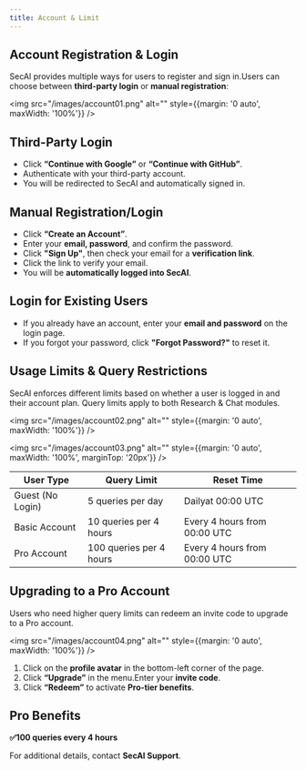 ```yaml
---
title: Account & Limit
---
```


## Account Registration & Login 

SecAI provides multiple ways for users to register and sign in.Users can choose between **third-party login** or **manual registration**:

<img src="/images/account01.png" alt="" style={{margin: '0 auto', maxWidth: '100%'}} />

## Third-Party Login 
- Click **“Continue with Google”** or **“Continue with GitHub”**.
- Authenticate with your third-party account.
- You will be redirected to SecAI and automatically signed in.
## Manual Registration/Login
- Click **“Create an Account”**.
- Enter your **email, password**, and confirm the password.
- Click **"Sign Up"**, then check your email for a **verification link**.
- Click the link to verify your email.
- You will be **automatically logged into SecAI**.
## Login for Existing Users
- If you already have an account, enter your **email and password** on the login page.
- If you forgot your password, click **"Forgot Password?"** to reset it.

## Usage Limits & Query Restrictions
SecAI enforces different limits based on whether a user is logged in and their account plan. Query limits apply to both Research & Chat modules.

<img src="/images/account02.png" alt="" style={{margin: '0 auto', maxWidth: '100%'}} />

<img src="/images/account03.png" alt="" style={{margin: '0 auto', maxWidth: '100%', marginTop: '20px'}} />

|User Type|Query Limit|Reset Time|
|---|---|---|
|Guest (No Login)|	5 queries per day	 |Dailyat 00:00 UTC|
|Basic Account|	10 queries per 4 hours	|Every 4 hours from 00:00 UTC|
|Pro Account|	100 queries per 4 hours	|Every 4 hours from 00:00 UTC|

## Upgrading to a Pro Account
Users who need higher query limits can redeem an invite code to upgrade to a Pro account.

<img src="/images/account04.png" alt="" style={{margin: '0 auto', maxWidth: '100%'}} />

1. Click on the **profile avatar** in the bottom-left corner of the page.
2. Click **“Upgrade”** in the menu.Enter your **invite code**.
3. Click **“Redeem”** to activate **Pro-tier benefits**.

## Pro Benefits
**✅100 queries every 4 hours**

For additional details, contact **SecAI Support**.


